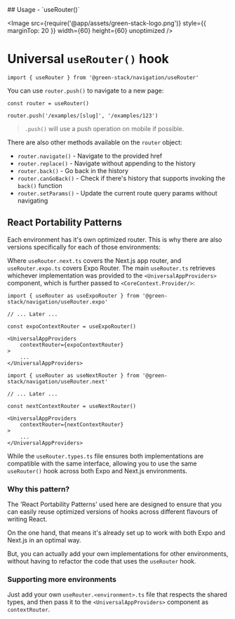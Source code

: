 
<TitleWrapper>
    ## Usage - `useRouter()`
</TitleWrapper>

<Image
    src={require('@app/assets/green-stack-logo.png')}
    style={{ marginTop: 20 }}
    width={60}
    height={60}
    unoptimized
/>

# Universal `useRouter()` hook

```tsx
import { useRouter } from '@green-stack/navigation/useRouter'
```

You can use `router.push()` to navigate to a new page:

```tsx
const router = useRouter()

router.push('/examples/[slug]', '/examples/123')
```

> `.push()` will use a push operation on mobile if possible.

There are also other methods available on the `router` object:

- `router.navigate()` - Navigate to the provided href
- `router.replace()` - Navigate without appending to the history
- `router.back()` - Go back in the history
- `router.canGoBack()` - Check if there's history that supports invoking the `back()` function
- `router.setParams()` - Update the current route query params without navigating

<div className="h-8" />

## React Portability Patterns

Each environment has it's own optimized router. This is why there are also versions specifically for each of those environments:

<FileTree>
    <FileTree.Folder name="packages" defaultOpen>
        <FileTree.Folder name="@green-stack-core" defaultOpen>
            <FileTree.Folder name="navigation" defaultOpen>
                <FileTree.File name="useRouter.expo.ts" />
                <FileTree.File name="useRouter.next.ts" />
                <FileTree.File name="useRouter.ts" />
                <FileTree.File name="useRouter.types.ts" />
            </FileTree.Folder>
        </FileTree.Folder>
    </FileTree.Folder>
</FileTree>

Where `useRouter.next.ts` covers the Next.js app router, and `useRouter.expo.ts` covers Expo Router. The main `useRouter.ts` retrieves whichever implementation was provided to the `<UniversalAppProviders>` component, which is further passed to `<CoreContext.Provider/>`:

```tsx /.expo/ /useExpoRouter/ filename="ExpoRootLayout.tsx" copy
import { useRouter as useExpoRouter } from '@green-stack/navigation/useRouter.expo'

// ... Later ...

const expoContextRouter = useExpoRouter()

<UniversalAppProviders
    contextRouter={expoContextRouter}
>
    ...
</UniversalAppProviders>
```

```tsx /.next/ /useNextRouter/ filename="NextRootLayout.tsx" copy
import { useRouter as useNextRouter } from '@green-stack/navigation/useRouter.next'

// ... Later ...

const nextContextRouter = useNextRouter()

<UniversalAppProviders
    contextRouter={nextContextRouter}
>
    ...
</UniversalAppProviders>
```

While the `useRouter.types.ts` file ensures both implementations are compatible with the same interface, allowing you to use the same `useRouter()` hook across both Expo and Next.js environments.

### Why this pattern?

The 'React Portability Patterns' used here are designed to ensure that you can easily reuse optimized versions of hooks across different flavours of writing React.

On the one hand, that means it's already set up to work with both Expo and Next.js in an optimal way.

But, you can actually add your own implementations for other environments, without having to refactor the code that uses the `useRouter` hook.

### Supporting more environments

Just add your own `useRouter.<environment>.ts` file that respects the shared types, and then pass it to the `<UniversalAppProviders>` component as `contextRouter`.

<div className="h-8" />
